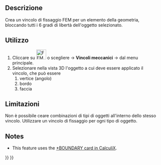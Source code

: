 <languages/>

<div class="mw-translate-fuzzy">
{{Docnav/it
|[[FEM_ConstraintFlowVelocity/it|Vincolo velocità del flusso]]
|[[FEM_ConstraintDisplacement/it| Vincolo di dislocamento]]
|[[FEM_Workbench/it|FEM]]
|IconL=Fem-constraint-flow-velocity.svg
|IconC=Workbench_FEM.svg
|IconR=FEM_ConstraintDisplacement.png
}}
</div>

<div class="mw-translate-fuzzy">
{{GuiCommand/it
|Name=FEM_ConstraintFixed
|Name/it=Vincolo fissaggio
|MenuLocation=Modello → Vincoli meccanici → Vincolo fissaggio
|Workbenches=[[FEM_Workbench/it|FEM]]
|Shortcut=
|SeeAlso=[[FEM_tutorial/it|Tutorial FEM]]
}}
</div>

<span id="Description"></span>
==Descrizione==

<div class="mw-translate-fuzzy">
Crea un vincolo di fissaggio FEM per un elemento della geometria, bloccando tutti i 6 gradi di libertà dell'oggetto selezionato.
</div>

<span id="Usage"></span>
==Utilizzo==

<div class="mw-translate-fuzzy">
#Cliccare su [[Image:FEM ConstraintFixed.png|32px]] o scegliere {{KEY|Modello}} → '''Vincoli meccanici''' → {{KEY|[[Image:FEM ConstraintFixed.png|32px]] Vincolo fissaggio}} dal menu principale.
#Selezionare nella vista 3D l'oggetto a cui deve essere applicato il vincolo, che può essere
## vertice (angolo)
## bordo
## faccia
</div>

<span id="Limitations"></span>
==Limitazioni==

<div class="mw-translate-fuzzy">
Non è possibile ceare combinazioni di tipi di oggetti all'interno dello stesso vincolo.
Utilizzare un vincolo di fissaggio per ogni tipo di oggetto.
</div>

==Notes==

* This feature uses the [https://web.mit.edu/calculix_v2.7/CalculiX/ccx_2.7/doc/ccx/node163.html *BOUNDARY card in CalculiX].


<div class="mw-translate-fuzzy">
{{Docnav/it
|[[FEM_ConstraintFlowVelocity/it|Vincolo velocità del flusso]]
|[[FEM_ConstraintDisplacement/it| Vincolo di dislocamento]]
|[[FEM_Workbench/it|FEM]]
|IconL=Fem-constraint-flow-velocity.svg
|IconC=Workbench_FEM.svg
|IconR=FEM_ConstraintDisplacement.png
}}
</div>

{{FEM Tools navi{{#translation:}}}}
{{Userdocnavi{{#translation:}}}}